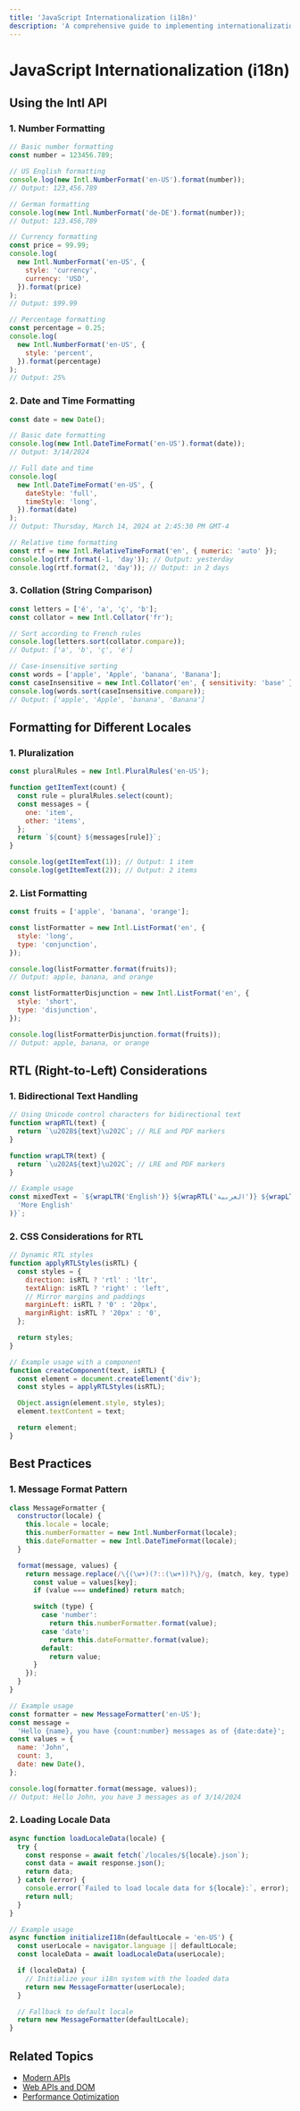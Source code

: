 ```yaml
---
title: 'JavaScript Internationalization (i18n)'
description: 'A comprehensive guide to implementing internationalization in JavaScript using the Intl API'
---
```


# JavaScript Internationalization (i18n)

## Using the Intl API

### 1. Number Formatting

```javascript
// Basic number formatting
const number = 123456.789;

// US English formatting
console.log(new Intl.NumberFormat('en-US').format(number));
// Output: 123,456.789

// German formatting
console.log(new Intl.NumberFormat('de-DE').format(number));
// Output: 123.456,789

// Currency formatting
const price = 99.99;
console.log(
  new Intl.NumberFormat('en-US', {
    style: 'currency',
    currency: 'USD',
  }).format(price)
);
// Output: $99.99

// Percentage formatting
const percentage = 0.25;
console.log(
  new Intl.NumberFormat('en-US', {
    style: 'percent',
  }).format(percentage)
);
// Output: 25%
```

### 2. Date and Time Formatting

```javascript
const date = new Date();

// Basic date formatting
console.log(new Intl.DateTimeFormat('en-US').format(date));
// Output: 3/14/2024

// Full date and time
console.log(
  new Intl.DateTimeFormat('en-US', {
    dateStyle: 'full',
    timeStyle: 'long',
  }).format(date)
);
// Output: Thursday, March 14, 2024 at 2:45:30 PM GMT-4

// Relative time formatting
const rtf = new Intl.RelativeTimeFormat('en', { numeric: 'auto' });
console.log(rtf.format(-1, 'day')); // Output: yesterday
console.log(rtf.format(2, 'day')); // Output: in 2 days
```

### 3. Collation (String Comparison)

```javascript
const letters = ['é', 'a', 'ç', 'b'];
const collator = new Intl.Collator('fr');

// Sort according to French rules
console.log(letters.sort(collator.compare));
// Output: ['a', 'b', 'ç', 'é']

// Case-insensitive sorting
const words = ['apple', 'Apple', 'banana', 'Banana'];
const caseInsensitive = new Intl.Collator('en', { sensitivity: 'base' });
console.log(words.sort(caseInsensitive.compare));
// Output: ['apple', 'Apple', 'banana', 'Banana']
```

## Formatting for Different Locales

### 1. Pluralization

```javascript
const pluralRules = new Intl.PluralRules('en-US');

function getItemText(count) {
  const rule = pluralRules.select(count);
  const messages = {
    one: 'item',
    other: 'items',
  };
  return `${count} ${messages[rule]}`;
}

console.log(getItemText(1)); // Output: 1 item
console.log(getItemText(2)); // Output: 2 items
```

### 2. List Formatting

```javascript
const fruits = ['apple', 'banana', 'orange'];

const listFormatter = new Intl.ListFormat('en', {
  style: 'long',
  type: 'conjunction',
});

console.log(listFormatter.format(fruits));
// Output: apple, banana, and orange

const listFormatterDisjunction = new Intl.ListFormat('en', {
  style: 'short',
  type: 'disjunction',
});

console.log(listFormatterDisjunction.format(fruits));
// Output: apple, banana, or orange
```

## RTL (Right-to-Left) Considerations

### 1. Bidirectional Text Handling

```javascript
// Using Unicode control characters for bidirectional text
function wrapRTL(text) {
  return `\u202B${text}\u202C`; // RLE and PDF markers
}

function wrapLTR(text) {
  return `\u202A${text}\u202C`; // LRE and PDF markers
}

// Example usage
const mixedText = `${wrapLTR('English')} ${wrapRTL('العربية')} ${wrapLTR(
  'More English'
)}`;
```

### 2. CSS Considerations for RTL

```javascript
// Dynamic RTL styles
function applyRTLStyles(isRTL) {
  const styles = {
    direction: isRTL ? 'rtl' : 'ltr',
    textAlign: isRTL ? 'right' : 'left',
    // Mirror margins and paddings
    marginLeft: isRTL ? '0' : '20px',
    marginRight: isRTL ? '20px' : '0',
  };

  return styles;
}

// Example usage with a component
function createComponent(text, isRTL) {
  const element = document.createElement('div');
  const styles = applyRTLStyles(isRTL);

  Object.assign(element.style, styles);
  element.textContent = text;

  return element;
}
```

## Best Practices

### 1. Message Format Pattern

```javascript
class MessageFormatter {
  constructor(locale) {
    this.locale = locale;
    this.numberFormatter = new Intl.NumberFormat(locale);
    this.dateFormatter = new Intl.DateTimeFormat(locale);
  }

  format(message, values) {
    return message.replace(/\{(\w+)(?::(\w+))?\}/g, (match, key, type) => {
      const value = values[key];
      if (value === undefined) return match;

      switch (type) {
        case 'number':
          return this.numberFormatter.format(value);
        case 'date':
          return this.dateFormatter.format(value);
        default:
          return value;
      }
    });
  }
}

// Example usage
const formatter = new MessageFormatter('en-US');
const message =
  'Hello {name}, you have {count:number} messages as of {date:date}';
const values = {
  name: 'John',
  count: 3,
  date: new Date(),
};

console.log(formatter.format(message, values));
// Output: Hello John, you have 3 messages as of 3/14/2024
```

### 2. Loading Locale Data

```javascript
async function loadLocaleData(locale) {
  try {
    const response = await fetch(`/locales/${locale}.json`);
    const data = await response.json();
    return data;
  } catch (error) {
    console.error(`Failed to load locale data for ${locale}:`, error);
    return null;
  }
}

// Example usage
async function initializeI18n(defaultLocale = 'en-US') {
  const userLocale = navigator.language || defaultLocale;
  const localeData = await loadLocaleData(userLocale);

  if (localeData) {
    // Initialize your i18n system with the loaded data
    return new MessageFormatter(userLocale);
  }

  // Fallback to default locale
  return new MessageFormatter(defaultLocale);
}
```

## Related Topics

- [Modern APIs](/docs/fundamentals/javascript/modern-apis)
- [Web APIs and DOM](/docs/fundamentals/javascript/web-apis-dom)
- [Performance Optimization](/docs/fundamentals/javascript/performance-optimization)
